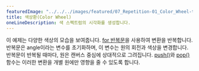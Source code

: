 ---
featuredImage: "../../../images/featured/07_Repetition-01_Color_Wheel-thumbnail.png"
title: 색상환(Color Wheel)
oneLineDescription: 색 스펙트럼의 시각화를 생성합니다.
---

이 예제는 다양한 색상의 모습을 보여줍니다. <a href="https://p5js.org/reference/#/p5/for" target="_blank">for 반복문</a>을 사용하여 변환을 반복합니다. 반복문은 angle이라는 변수를 초기화하며, 이 변수는 원의 회전과 색상을 변경합니다. 반복문이 반복될 때마다, 원은 캔버스 중심에 상대적으로 그려집니다. <a href="https://p5js.org/reference/#/p5/push" target="_blank">push()</a>와 <a href="https://p5js.org/reference/#/p5/pop" target="_blank">pop()</a>함수는 이러한 변환을 개별 원에만 영향을 줄 수 있도록 합니다.
